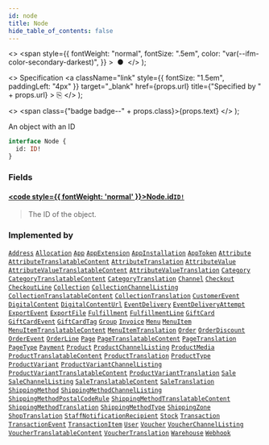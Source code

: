 ```yaml
---
id: node
title: Node
hide_table_of_contents: false
---
```


  <>
    <span
      style={{
        fontWeight: "normal",
        fontSize: ".5em",
        color: "var(--ifm-color-secondary-darkest)",
      }}
    >
      &nbsp;●&nbsp;
    </span>
  </>
);

  <>
    Specification
    <a
      className="link"
      style={{ fontSize: "1.5em", paddingLeft: "4px" }}
      target="\_blank"
      href={props.url}
      title={"Specified by " + props.url}
    >
      ⎘
    </a>
  </>
);

  <>
    <span class={"badge badge--" + props.class}>{props.text}</span>
  </>
);

An object with an ID

```graphql
interface Node {
  id: ID!
}
```

### Fields

#### [<code style={{ fontWeight: 'normal' }}>Node.<b>id</b></code>](#)<Bullet />[`ID!`](../../../developer/api-reference/scalars/id) <Badge class="secondary" text="non-null"/> <Badge class="secondary" text="scalar"/>

> The ID of the object.

### Implemented by

[`Address`](../../../developer/api-reference/objects/address) <Badge class="secondary" text="object"/><Bullet />[`Allocation`](../../../developer/api-reference/objects/allocation) <Badge class="secondary" text="object"/><Bullet />[`App`](../../../developer/api-reference/objects/app) <Badge class="secondary" text="object"/><Bullet />[`AppExtension`](../../../developer/api-reference/objects/app-extension) <Badge class="secondary" text="object"/><Bullet />[`AppInstallation`](../../../developer/api-reference/objects/app-installation) <Badge class="secondary" text="object"/><Bullet />[`AppToken`](../../../developer/api-reference/objects/app-token) <Badge class="secondary" text="object"/><Bullet />[`Attribute`](../../../developer/api-reference/objects/attribute) <Badge class="secondary" text="object"/><Bullet />[`AttributeTranslatableContent`](../../../developer/api-reference/objects/attribute-translatable-content) <Badge class="secondary" text="object"/><Bullet />[`AttributeTranslation`](../../../developer/api-reference/objects/attribute-translation) <Badge class="secondary" text="object"/><Bullet />[`AttributeValue`](../../../developer/api-reference/objects/attribute-value) <Badge class="secondary" text="object"/><Bullet />[`AttributeValueTranslatableContent`](../../../developer/api-reference/objects/attribute-value-translatable-content) <Badge class="secondary" text="object"/><Bullet />[`AttributeValueTranslation`](../../../developer/api-reference/objects/attribute-value-translation) <Badge class="secondary" text="object"/><Bullet />[`Category`](../../../developer/api-reference/objects/category) <Badge class="secondary" text="object"/><Bullet />[`CategoryTranslatableContent`](../../../developer/api-reference/objects/category-translatable-content) <Badge class="secondary" text="object"/><Bullet />[`CategoryTranslation`](../../../developer/api-reference/objects/category-translation) <Badge class="secondary" text="object"/><Bullet />[`Channel`](../../../developer/api-reference/objects/channel) <Badge class="secondary" text="object"/><Bullet />[`Checkout`](../../../developer/api-reference/objects/checkout) <Badge class="secondary" text="object"/><Bullet />[`CheckoutLine`](../../../developer/api-reference/objects/checkout-line) <Badge class="secondary" text="object"/><Bullet />[`Collection`](../../../developer/api-reference/objects/collection) <Badge class="secondary" text="object"/><Bullet />[`CollectionChannelListing`](../../../developer/api-reference/objects/collection-channel-listing) <Badge class="secondary" text="object"/><Bullet />[`CollectionTranslatableContent`](../../../developer/api-reference/objects/collection-translatable-content) <Badge class="secondary" text="object"/><Bullet />[`CollectionTranslation`](../../../developer/api-reference/objects/collection-translation) <Badge class="secondary" text="object"/><Bullet />[`CustomerEvent`](../../../developer/api-reference/objects/customer-event) <Badge class="secondary" text="object"/><Bullet />[`DigitalContent`](../../../developer/api-reference/objects/digital-content) <Badge class="secondary" text="object"/><Bullet />[`DigitalContentUrl`](../../../developer/api-reference/objects/digital-content-url) <Badge class="secondary" text="object"/><Bullet />[`EventDelivery`](../../../developer/api-reference/objects/event-delivery) <Badge class="secondary" text="object"/><Bullet />[`EventDeliveryAttempt`](../../../developer/api-reference/objects/event-delivery-attempt) <Badge class="secondary" text="object"/><Bullet />[`ExportEvent`](../../../developer/api-reference/objects/export-event) <Badge class="secondary" text="object"/><Bullet />[`ExportFile`](../../../developer/api-reference/objects/export-file) <Badge class="secondary" text="object"/><Bullet />[`Fulfillment`](../../../developer/api-reference/objects/fulfillment) <Badge class="secondary" text="object"/><Bullet />[`FulfillmentLine`](../../../developer/api-reference/objects/fulfillment-line) <Badge class="secondary" text="object"/><Bullet />[`GiftCard`](../../../developer/api-reference/objects/gift-card) <Badge class="secondary" text="object"/><Bullet />[`GiftCardEvent`](../../../developer/api-reference/objects/gift-card-event) <Badge class="secondary" text="object"/><Bullet />[`GiftCardTag`](../../../developer/api-reference/objects/gift-card-tag) <Badge class="secondary" text="object"/><Bullet />[`Group`](../../../developer/api-reference/objects/group) <Badge class="secondary" text="object"/><Bullet />[`Invoice`](../../../developer/api-reference/objects/invoice) <Badge class="secondary" text="object"/><Bullet />[`Menu`](../../../developer/api-reference/objects/menu) <Badge class="secondary" text="object"/><Bullet />[`MenuItem`](../../../developer/api-reference/objects/menu-item) <Badge class="secondary" text="object"/><Bullet />[`MenuItemTranslatableContent`](../../../developer/api-reference/objects/menu-item-translatable-content) <Badge class="secondary" text="object"/><Bullet />[`MenuItemTranslation`](../../../developer/api-reference/objects/menu-item-translation) <Badge class="secondary" text="object"/><Bullet />[`Order`](../../../developer/api-reference/objects/order) <Badge class="secondary" text="object"/><Bullet />[`OrderDiscount`](../../../developer/api-reference/objects/order-discount) <Badge class="secondary" text="object"/><Bullet />[`OrderEvent`](../../../developer/api-reference/objects/order-event) <Badge class="secondary" text="object"/><Bullet />[`OrderLine`](../../../developer/api-reference/objects/order-line) <Badge class="secondary" text="object"/><Bullet />[`Page`](../../../developer/api-reference/objects/page) <Badge class="secondary" text="object"/><Bullet />[`PageTranslatableContent`](../../../developer/api-reference/objects/page-translatable-content) <Badge class="secondary" text="object"/><Bullet />[`PageTranslation`](../../../developer/api-reference/objects/page-translation) <Badge class="secondary" text="object"/><Bullet />[`PageType`](../../../developer/api-reference/objects/page-type) <Badge class="secondary" text="object"/><Bullet />[`Payment`](../../../developer/api-reference/objects/payment) <Badge class="secondary" text="object"/><Bullet />[`Product`](../../../developer/api-reference/objects/product) <Badge class="secondary" text="object"/><Bullet />[`ProductChannelListing`](../../../developer/api-reference/objects/product-channel-listing) <Badge class="secondary" text="object"/><Bullet />[`ProductMedia`](../../../developer/api-reference/objects/product-media) <Badge class="secondary" text="object"/><Bullet />[`ProductTranslatableContent`](../../../developer/api-reference/objects/product-translatable-content) <Badge class="secondary" text="object"/><Bullet />[`ProductTranslation`](../../../developer/api-reference/objects/product-translation) <Badge class="secondary" text="object"/><Bullet />[`ProductType`](../../../developer/api-reference/objects/product-type) <Badge class="secondary" text="object"/><Bullet />[`ProductVariant`](../../../developer/api-reference/objects/product-variant) <Badge class="secondary" text="object"/><Bullet />[`ProductVariantChannelListing`](../../../developer/api-reference/objects/product-variant-channel-listing) <Badge class="secondary" text="object"/><Bullet />[`ProductVariantTranslatableContent`](../../../developer/api-reference/objects/product-variant-translatable-content) <Badge class="secondary" text="object"/><Bullet />[`ProductVariantTranslation`](../../../developer/api-reference/objects/product-variant-translation) <Badge class="secondary" text="object"/><Bullet />[`Sale`](../../../developer/api-reference/objects/sale) <Badge class="secondary" text="object"/><Bullet />[`SaleChannelListing`](../../../developer/api-reference/objects/sale-channel-listing) <Badge class="secondary" text="object"/><Bullet />[`SaleTranslatableContent`](../../../developer/api-reference/objects/sale-translatable-content) <Badge class="secondary" text="object"/><Bullet />[`SaleTranslation`](../../../developer/api-reference/objects/sale-translation) <Badge class="secondary" text="object"/><Bullet />[`ShippingMethod`](../../../developer/api-reference/objects/shipping-method) <Badge class="secondary" text="object"/><Bullet />[`ShippingMethodChannelListing`](../../../developer/api-reference/objects/shipping-method-channel-listing) <Badge class="secondary" text="object"/><Bullet />[`ShippingMethodPostalCodeRule`](../../../developer/api-reference/objects/shipping-method-postal-code-rule) <Badge class="secondary" text="object"/><Bullet />[`ShippingMethodTranslatableContent`](../../../developer/api-reference/objects/shipping-method-translatable-content) <Badge class="secondary" text="object"/><Bullet />[`ShippingMethodTranslation`](../../../developer/api-reference/objects/shipping-method-translation) <Badge class="secondary" text="object"/><Bullet />[`ShippingMethodType`](../../../developer/api-reference/objects/shipping-method-type) <Badge class="secondary" text="object"/><Bullet />[`ShippingZone`](../../../developer/api-reference/objects/shipping-zone) <Badge class="secondary" text="object"/><Bullet />[`ShopTranslation`](../../../developer/api-reference/objects/shop-translation) <Badge class="secondary" text="object"/><Bullet />[`StaffNotificationRecipient`](../../../developer/api-reference/objects/staff-notification-recipient) <Badge class="secondary" text="object"/><Bullet />[`Stock`](../../../developer/api-reference/objects/stock) <Badge class="secondary" text="object"/><Bullet />[`Transaction`](../../../developer/api-reference/objects/transaction) <Badge class="secondary" text="object"/><Bullet />[`TransactionEvent`](../../../developer/api-reference/objects/transaction-event) <Badge class="secondary" text="object"/><Bullet />[`TransactionItem`](../../../developer/api-reference/objects/transaction-item) <Badge class="secondary" text="object"/><Bullet />[`User`](../../../developer/api-reference/objects/user) <Badge class="secondary" text="object"/><Bullet />[`Voucher`](../../../developer/api-reference/objects/voucher) <Badge class="secondary" text="object"/><Bullet />[`VoucherChannelListing`](../../../developer/api-reference/objects/voucher-channel-listing) <Badge class="secondary" text="object"/><Bullet />[`VoucherTranslatableContent`](../../../developer/api-reference/objects/voucher-translatable-content) <Badge class="secondary" text="object"/><Bullet />[`VoucherTranslation`](../../../developer/api-reference/objects/voucher-translation) <Badge class="secondary" text="object"/><Bullet />[`Warehouse`](../../../developer/api-reference/objects/warehouse) <Badge class="secondary" text="object"/><Bullet />[`Webhook`](../../../developer/api-reference/objects/webhook) <Badge class="secondary" text="object"/>
